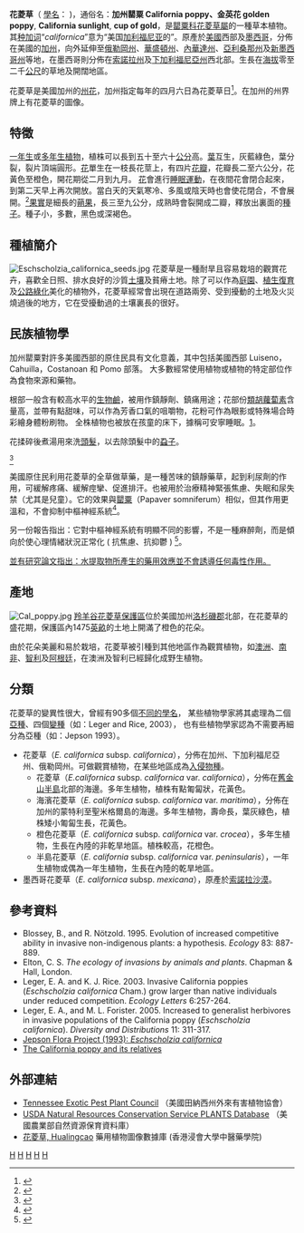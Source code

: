 {{Speciesbox
| name = 花菱草
| image = California_poppy.jpg
| genus = Eschscholzia
| species = californica
| authority = [[Adelbert_von_Chamisso|Cham.]], 1820
}}
'''花菱草'''（ [[学名|學名]]：''{{lang|la|Eschscholzia californica}}'' )，通俗名：'''加州罌粟 California poppy、金英花 golden poppy''', '''California sunlight''', '''cup of gold'''，是[[罌粟科|罌粟科]][[花菱草屬|花菱草屬]]的一種草本植物。其[[种加词|种加词]]“''californica''”意为“美国[[加利福尼亚|加利福尼亚]]的”。原產於[[美國|美國]]西部及[[墨西哥|墨西哥]]，分佈在美國的[[加州|加州]]，向外延伸至[[俄勒岡州|俄勒岡州]]、[[華盛頓州|華盛頓州]]、[[內華達州|內華達州]]、[[亞利桑那州|亞利桑那州]]及[[新墨西哥州|新墨西哥州]]等地，在墨西哥則分佈在[[索諾拉州|索諾拉州]]及[[下加利福尼亞州|下加利福尼亞州]]西北部。生長在[[海拔|海拔]]零至二千[[公尺|公尺]]的草地及開闊地區。

花菱草是美國加州的[[美國州花列表|州花]]，加州指定每年的四月六日為花菱草日<ref>{{cite|url=http://www.leginfo.ca.gov/cgi-bin/waisgate?WAISdocID=8515764768+1+0+0&WAISaction=retrieve|title=California Government Code §421|accessdate=2010-01-23|archive-date=2012-03-15|archive-url=https://web.archive.org/web/20120315183720/http://www.leginfo.ca.gov/cgi-bin/waisgate?WAISdocID=8515764768+1+0+0&WAISaction=retrieve|dead-url=no}}</ref>。在加州的州界牌上有花菱草的圖像。

== 特徵 ==
[[一年生|一年生]]或[[多年生植物|多年生植物]]，植株可以長到五十至六十[[公分|公分]]高。[[葉|葉]]互生，灰藍綠色，葉分裂，裂片頂端圓形。[[花|花]]單生在一枝長花莖上，有四片[[花瓣|花瓣]]，花瓣長二至六公分，花黃色至橙色，開花期從二月到九月。 [[花|花]]會進行[[睡眠運動|睡眠運動]]，在夜間花會閉合起來，到第二天早上再次開放。當白天的天氣寒冷、多風或陰天時也會使花閉合，不會展開。<ref name="Wisc">{{cite web |url=http://www.hort.wisc.edu/mastergardener/features/flowers/CA%20poppy/CA%20poppy.htm |title=California Poppy |deadurl=yes |archiveurl=https://web.archive.org/web/20040629150419/http://www.hort.wisc.edu/mastergardener/Features/flowers/CA%20poppy/CA%20poppy.htm |archivedate=2004-06-29 }}</ref>[[果實|果實]]是細長的[[蒴果|蒴果]]，長三至九公分，成熟時會裂開成二瓣，釋放出裏面的[[種子|種子]]。種子小，多數，黑色或深褐色。

== 種植簡介 ==
[[File:Eschscholzia_californica_seeds.jpg|thumb]]
花菱草是一種耐旱且容易栽培的觀賞花卉，喜歡全日照、排水良好的沙質[[土壤|土壤]]及貧瘠土地。除了可以作為[[庭園|庭園]]、[[植生復育|植生復育]]及[[公路|公路]][[綠化|綠化]]美化的植物外，花菱草經常會出現在道路兩旁、受到擾動的土地及火災燒過後的地方，它在受擾動過的土壤裏長的很好。

==民族植物學==
加州罌粟對許多美國西部的原住民具有文化意義，其中包括美國西部
Luiseno，Cahuilla，Costanoan 和 Pomo 部落。 大多數經常使用植物或植物的特定部位作為食物來源和藥物。

根部一般含有較高水平的[[生物鹼|生物鹼]]，被用作鎮靜劑、鎮痛用途；花部份[[類胡蘿蔔素|類胡蘿蔔素]]含量高，並帶有點甜味，可以作為芳香口氣的咀嚼物，花粉可作為眼影或特殊場合時彩繪身體粉刷物。 
全株植物也被放在孩童的床下，據稱可安寧睡眠。[https://plants.usda.gov/plantguide/pdf/pg_esca2.pdf]。

花揉碎後煮湯用來洗[[頭髮|頭髮]]，以去除頭髮中的[[蝨子|蝨子]]。

<ref name="Wisc2">{{cite web|url=http://www.hort.wisc.edu/mastergardener/features/flowers/CA%20poppy/CA%20poppy.htm|title=California Poppy|archiveurl=https://web.archive.org/web/20040629150419/http://www.hort.wisc.edu/mastergardener/Features/flowers/CA%20poppy/CA%20poppy.htm|archivedate=2004-06-29|deadurl=yes}}</ref>

美國原住民利用花菱草的全草做草藥，是一種苦味的鎮靜藥草，起到利尿劑的作用，可緩解疼痛、緩解痙攣、促進排汗。也被用於治療精神緊張焦慮、失眠和尿失禁（尤其是兒童）。它的效果與[[罌粟|罌粟]]（Papaver somniferum）相似，但其作用更溫和，不會抑制中樞神經系統<ref>{{Cite book|url=https://www.worldcat.org/oclc/32166152|title=Encyclopaedia of Herbs and their Uses.|last=Deni|first=Bown|date=|publisher=Dorling Kindersley|year=1995|isbn=0789401843|edition=1st American ed|location=London|pages=|chapter=|oclc=32166152}}</ref>。

另一份報告指出：它對中樞神經系統有明顯不同的影響，不是一種麻醉劑，而是傾向於使心理情緒狀況正常化 ( 抗焦慮、抗抑鬱 ) <ref>{{Cite book|url=https://www.worldcat.org/oclc/680299460|title=The Encyclopedia of Medicinal Plants|last=Andrew|first=Chevallier|date=|publisher=DK Pub.|year=1996|isbn=9780751303148|edition=|location=New York|pages=|chapter=|oclc=680299460}}</ref>。

[https://www.thieme-connect.com/products/ejournals/abstract/10.1055/s-2006-960076?device=mobile&innerWidth=360&offsetWidth=360 並有研究論文指出：水提取物所產生的藥用效應並不會誘導任何毒性作用。]

==產地 ==
[[File:Cal_poppy.jpg|thumb]]
[[羚羊谷花菱草保護區|羚羊谷花菱草保護區]]位於美國加州[[洛杉磯郡|洛杉磯郡]]北部，在花菱草的盛花期，保護區內1475[[英畝|英畝]]的土地上開滿了橙色的花朵。

由於花朵美麗和易於栽培，花菱草被引種到其他地區作為觀賞植物，如[[澳洲|澳洲]]、[[南非|南非]]、[[智利|智利]]及[[阿根廷|阿根廷]]，在澳洲及智利已經歸化成野生植物。

== 分類 ==
花菱草的變異性很大，曾經有90多個[[異名|不同的學名]]，
某些植物學家將其處理為二個[[亞種|亞種]]、四個[[變種|變種]]（如：Leger and Rice, 2003），
也有些植物學家認為不需要再細分為亞種（如：Jepson 1993）。
* 花菱草（''E. californica'' subsp. ''californica''），分佈在加州、下加利福尼亞州、俄勒岡州。可做觀賞植物，在某些地區成為[[入侵物種|入侵物種]]。
** 花菱草（''E.californica'' subsp. ''californica'' var. ''californica''），分佈在[[舊金山半島|舊金山半島]]北部的海邊。多年生植物，植株有點匍匐狀，花黃色。
** 海濱花菱草（''E. californica'' subsp. ''californica'' var. ''maritima''），分佈在加州的蒙特利至聖米格爾島的海邊。多年生植物，壽命長，葉灰綠色，植株矮小匍匐生長，花黃色。
** 橙色花菱草（''E. californica'' subsp. ''californica'' var. ''crocea''），多年生植物，生長在內陸的非乾旱地區。植株較高，花橙色。
** 半島花菱草（''E. california'' subsp. ''californica'' var. ''peninsularis''），一年生植物或偶為一年生植物，生長在內陸的乾旱地區。
* 墨西哥花菱草（''E. californica'' subsp. ''mexicana''），原產於[[索諾拉沙漠|索諾拉沙漠]]。

== 參考資料 ==
<references/>
* Blossey, B., and R. Nötzold. 1995. Evolution of increased competitive ability in invasive non-indigenous plants: a hypothesis. ''Ecology'' 83: 887-889.
* Elton, C. S. ''The ecology of invasions by animals and plants''. Chapman & Hall, London.
* Leger, E. A. and K. J. Rice. 2003. Invasive California poppies (''Eschscholzia californica'' Cham.) grow larger than native individuals under reduced competition. ''Ecology Letters'' 6:257-264.
* Leger, E. A., and M. L. Forister. 2005. Increased to generalist herbivores in invasive populations of the California poppy (''Eschscholzia californica''). ''Diversity and Distributions'' 11: 311-317.
* [http://ucjeps.berkeley.edu/cgi-bin/get_JM_treatment.pl?Eschscholzia+californica Jepson Flora Project (1993): ''Eschscholzia californica''] {{Wayback|url=http://ucjeps.berkeley.edu/cgi-bin/get_JM_treatment.pl?Eschscholzia+californica |date=20060622215057 }} 
* [https://web.archive.org/web/20050615085111/http://www.csupomona.edu/~jcclark/poppy/ The California poppy and its relatives]

== 外部連結 ==
* [http://www.tneppc.org/ Tennessee Exotic Pest Plant Council] （美國田納西州外來有害植物協會）
* [http://plants.usda.gov/java/profile?symbol=ESCA2 USDA Natural Resources Conservation Service PLANTS Database] （美國農業部自然資源保育資料庫）
* [http://libproject.hkbu.edu.hk/was40/detail?lang=ch&channelid=1288&searchword=herb_id=D00878 花菱草, Hualingcao] 藥用植物圖像數據庫 (香港浸會大學中醫藥學院) {{zh-hant}}{{en}}

{{commons|Eschscholzia californica|花菱草}}
{{Taxonbar|from=Q158795}}

[[Category:花菱草屬|H]]
[[Category:花|H]]
[[Category:加利福尼亚州中央谷地自然史|H]]
[[Category:喀斯喀特山脈植物|H]]
[[Category:_1820年描述的植物|H]]